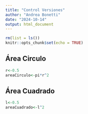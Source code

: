 ```yaml
---
title: "Control Versiones"
author: "Andrea Bonetti"
date: "2024-10-14"
output: html_document
---
```


```r
rm(list = ls())
knitr::opts_chunk$set(echo = TRUE)
```

## Área Circulo
```r
r<-0.5
areaCirculo<-pi*r^2
```
## Área Cuadrado
```r
l<-0.5
areaCuadrado<-l^2
```
